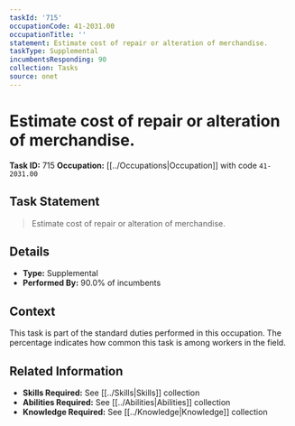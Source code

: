 ```yaml
---
taskId: '715'
occupationCode: 41-2031.00
occupationTitle: ''
statement: Estimate cost of repair or alteration of merchandise.
taskType: Supplemental
incumbentsResponding: 90
collection: Tasks
source: onet
---
```

# Estimate cost of repair or alteration of merchandise.

**Task ID:** 715
**Occupation:** [[../Occupations|Occupation]] with code `41-2031.00`

## Task Statement

> Estimate cost of repair or alteration of merchandise.

## Details

- **Type:** Supplemental
- **Performed By:** 90.0% of incumbents

## Context

This task is part of the standard duties performed in this occupation. The percentage indicates how common this task is among workers in the field.

## Related Information

- **Skills Required:** See [[../Skills|Skills]] collection
- **Abilities Required:** See [[../Abilities|Abilities]] collection
- **Knowledge Required:** See [[../Knowledge|Knowledge]] collection
